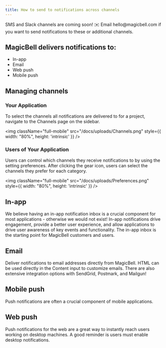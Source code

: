 ```yaml
---
title: How to send to notifications across channels
---
```


<Note>
  SMS and Slack channels are coming soon! ✉️ Email hello@magicbell.com if you want to send notifications to these or additional channels.
</Note>

## MagicBell delivers notifications to:
- In-app
- Email
- Web push
- Mobile push

## Managing channels

### Your Application

To select the channels all notifications are delivered to for a project, navigate to the Channels page on the sidebar. 

<img className="full-mobile" src="/docs/uploads/Channels.png" style={{ width: "80%", height: 'intrinsic' }} />

### Users of Your Application

Users can control which channels they receive notifications to by using the setting preferences. After clicking the gear icon, users can select the channels they prefer for each category.

<img className="full-mobile" src="/docs/uploads/Preferences.png" style={{ width: "80%", height: 'intrinsic' }} />

## In-app
We believe having an in-app notification inbox is a crucial component for most applications - otherwise we would not exist! In-app notifications drive engagement, provide a better user experience, and allow applications to drive user awareness of key events and functionality. The in-app inbox is the starting point for MagicBell customers and users.

## Email
Deliver notifications to email addresses directly from MagicBell. HTML can be used directly in the Content input to customize emails. There are also extensive integration options with SendGrid, Postmark, and Mailgun!

## Mobile push
Push notifications are often a crucial component of mobile applications.  

## Web push
Push notifications for the web are a great way to instantly reach users working on desktop machines. A good reminder is users must enable desktop notifications.